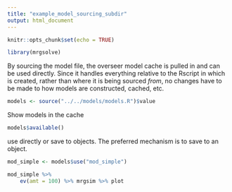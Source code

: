 ```yaml
---
title: "example_model_sourcing_subdir"
output: html_document
---
```


```r
knitr::opts_chunk$set(echo = TRUE)
```

```r
library(mrgsolve)
```

By sourcing the model file, the overseer model cache is pulled in and can 
be used directly. Since it handles everything relative to the Rscript in which 
is created, rather than where it is being sourced _from_, no changes have to be
made to how models are constructed, cached, etc.

```r
models <- source("../../models/models.R")$value
```

Show models in the cache

```r
models$available()
```

use directly or save to objects. The preferred mechanism is to save to an object.

```r
mod_simple <- models$use("mod_simple") 
```

```r
mod_simple %>%
    ev(amt = 100) %>% mrgsim %>% plot
```




